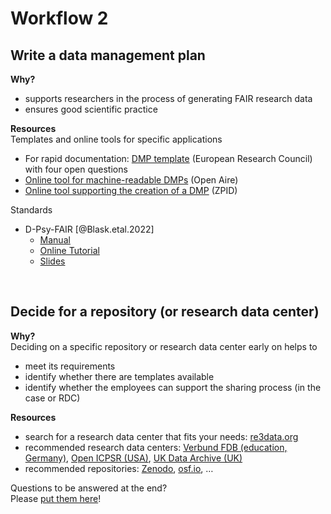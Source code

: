 # Workflow 2

## Write a data management plan
**Why?**  

* supports researchers in the process of generating FAIR research data
* ensures good scientific practice
   
**Resources**  
Templates and online tools for specific applications  

* For rapid documentation: [DMP template](http://erc.europa.eu/sites/default/files/document/file/ERC-Data-Management-Plan.docx) (European Research Council) with four open questions
* [Online tool for machine-readable DMPs](https://argos.openaire.eu/home) (Open Aire)
* [Online tool supporting the creation of a DMP](https://datawiz.leibniz-psychology.org/DataWiz/?datawiz_locale=en) (ZPID)

Standards  

* D-Psy-FAIR [@Blask.etal.2022]
  - [Manual](https://doi.org/10.23668/psycharchives.12180)
  - [Online Tutorial](https://doi.org/10.23668/psycharchives.12320)
  - [Slides](https://doi.org/10.23668/psycharchives.8401)


\

## Decide for a repository (or research data center)
**Why?**  
Deciding on a specific repository or research data center early on helps to 

* meet its requirements
* identify whether there are templates available
* identify whether the employees can support the sharing process (in the case or RDC)
   
**Resources**  

* search for a research data center that fits your needs: [re3data.org](https://www.re3data.org/)
* recommended research data centers: [Verbund FDB (education, Germany)](https://www.forschungsdaten-bildung.de/), [Open ICPSR (USA)](https://www.openicpsr.org/openicpsr/), [UK Data Archive (UK)](https://www.data-archive.ac.uk/)
* recommended repositories: [Zenodo](https://zenodo.org/), [osf.io](https://osf.io/), ... 

::: {.column-margin}
Questions to be answered at the end?  
Please [put them here](https://cryptpad.fr/pad/#/2/pad/edit/cuCPFUjVKcURc7JZSKt57dK2/embed/)!
:::

\